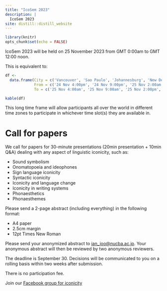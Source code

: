 ```yaml
---
title: "IcoSem 2023"
description: |
  IcoSem 2023
site: distill::distill_website
---
```


```r
library(knitr)
opts_chunk$set(echo = FALSE)
```

IcoSem 2023 will be held on 25 November 2023 from GMT 0:00am to GMT 12:00 noon.

This is equivalent to:

```r
df <- 
  data.frame(City = c('Vancouver', 'Sao Paulo', 'Johannesburg', 'New Delhi', 'Jakarta'),
             From = c('24 Nov 4:00pm', '24 Nov 9:00pm', '25 Nov 2:00am', '25 Nov 5:30am', '25 Nov 7:00am'),
             To = c('25 Nov 4:00am', '25 Nov 9:00am', '25 Nov 2:00pm', '25 Nov 5:30pm', '25 Nov 7:00pm'))

kable(df)
```

This long time frame will allow participants all over the world in different time zones to participate in whichever time slot(s) they are available in.

# Call for papers

We call for papers for 30-minute presentations (20min presentation + 10min Q&A) dealing with any aspect of linguistic iconicity, such as:

* Sound symbolism
* Onomatopoeia and ideophones
* Sign language iconicity
* Syntactic iconicity
* Iconicity and language change
* Iconicity in writing systems
* Phonaesthetics
* Phonaesthemes

Please send a 2-page abstract (including everything) in the following format:

* A4 paper
* 2.5cm margin
* 12pt Times New Roman

Please send your anonymized abstract to [ian_joo@nucba.ac.jp](mailto:ian_joo@nucba.ac.jp). Your anonymous abstract will then be reviewed by two anonymous reviewers.

The deadline is September 30. Decisions will be communicated to you on a rolling basis within two weeks after submission.

There is no participation fee.

Join our [Facebook group for iconicity](https://www.facebook.com/groups/lingicon)
